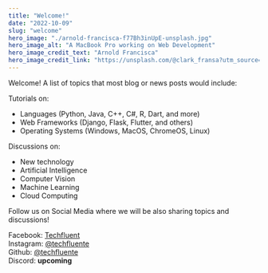 ```yaml
---
title: "Welcome!"
date: "2022-10-09"
slug: "welcome"
hero_image: "./arnold-francisca-f77Bh3inUpE-unsplash.jpg"
hero_image_alt: "A MacBook Pro working on Web Development"
hero_image_credit_text: "Arnold Francisca"
hero_image_credit_link: "https://unsplash.com/@clark_fransa?utm_source=unsplash&utm_medium=referral&utm_content=creditCopyText"
---
```


Welcome! A list of topics that most blog or news posts would include:

Tutorials on:
- Languages (Python, Java, C++, C#, R, Dart, and more)
- Web Frameworks (Django, Flask, Flutter, and others)
- Operating Systems (Windows, MacOS, ChromeOS, Linux)

Discussions on:
- New technology
- Artificial Intelligence
- Computer Vision
- Machine Learning
- Cloud Computing

Follow us on Social Media where we will be also sharing topics and discussions!

Facebook: <a href = "https://www.facebook.com/profile.php?id=100086269827506">Techfluent</a><br/>
Instagram: <a href = "https://www.instagram.com/techfluente">@techfluente</a><br/>
Github: <a href = "https://www.github.com/techfluente">@techfluente</a><br/>
Discord: **upcoming**
